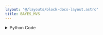 ```yaml
---
layout: "@/layouts/block-docs-layout.astro"
title: BAYES_MVS
---
```



<PythonDocsDisplay docstring={docstring} />
<AppDisplay app={app} />

<details>
<summary>Python Code</summary>
```python
from flojoy import OrderedPair, flojoy, Matrix, Scalar
import numpy as np
from collections import namedtuple
from typing import Literal

import scipy.stats


@flojoy
def BAYES_MVS(
    default: OrderedPair | Matrix,
    alpha: float = 0.9,
) -> OrderedPair | Matrix | Scalar:
    """The BAYES_MVS node is based on a numpy or scipy function.

    The description of that function is as follows:

        Bayesian confidence intervals for the mean, var, and std.

    Parameters
    ----------
    data : array_like
        Input data, if multi-dimensional it is flattened to 1-D by 'bayes_mvs'.
        Requires 2 or more data points.
    alpha : float, optional
        Probability that the returned confidence interval contains the true parameter.

    Returns
    -------
    DataContainer
        type 'ordered pair', 'scalar', or 'matrix'
    """

    result = OrderedPair(
        x=default.x,
        y=scipy.stats.bayes_mvs(
            data=default.y,
            alpha=alpha,
        ),
    )

    return result

```
[Find this Flojoy Block on GitHub](https://github.com/flojoy-ai/blocks/blob/main/blocks/SCIPY/STATS/BAYES_MVS/BAYES_MVS.py)
</details>


## Example
